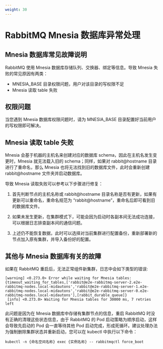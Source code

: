 ```yaml
---
weight: 30
---
```


# RabbitMQ Mnesia 数据库异常处理

## Mnesia 数据库常见故障说明

RabbitMQ 使用 Mnesia 数据库存储队列、交换器、绑定等信息。导致 Mnesia 失败的常见原因有两类：

* MNESIA_BASE 目录权限问题，用户对该目录的写权限不足
* Mnesia 读取 table 失败

## 权限问题

当您遇到 Mnesia 数据库权限问题时，请为 MNESIA_BASE 目录配置好当前用户的写权限即可解决。

## Mnesia 读取 table 失败

Mnesia 会基于机器的主机名来创建对应的数据库 schema，因此在主机名发生变更时，Mnesia 就无法载入旧的 schema；同样，如果对 rabbit@hostname 目录进行了重命名，那么 Mnesia 也将无法找到旧的数据库文件，此时会重新创建 rabbit@hostname 文件夹并启动数据库。

导致 Mnesia 读取失败可以参考以下步骤进行修复：

1. 首先判断节点的主机名称或 rabbit@hostname 目录名称是否有更新，如果有更新可以重命名，重命名规范为 “rabbit@hostname”，重命名后即可看到旧的数据库文件。

2. 如果未发生更新，在集群模式下，可能会因为启动时各副本间无法成功连接，可以根据日志排查副本间的通信问题。

3. 上述仍不能恢复数据，此时可以选择对当前集群进行配置备份，重新部署新的节点加入原有集群，并导入备份好的配置。

## 其他与 Mnesia 数据库有关的故障

如果在 RabbitMQ 重启后，无法正常组件新集群，日志中会如下类型的错误:

```
[warning] <0.273.0> Error while waiting for Mnesia tables: {timeout_waiting_for_tables,['rabbit@e2e-rabbitmq-server-2.e2e-rabbitmq-nodes.local-midautons','rabbit@e2e-rabbitmq-server-1.e2e-rabbitmq-nodes.local-midautons','rabbit@e2e-rabbitmq-server-0.e2e-rabbitmq-nodes.local-midautons'],[rabbit_durable_queue]}
 [info] <0.273.0> Waiting for Mnesia tables for 30000 ms, 7 retries left
```

此问题是因为在 Mnesia 数据库中存储有集群节点的信息，重启 RabbitMQ 时没有正确的清理这些状态信息，由于 RabbitMQ 的 Pod 启动策略为顺序启动，这样会导致先启动的 Pod 会一直等待其他 Pod 启动完成，形成死循环。建议处理办法为强制删除集群状态并重新启动，您可以在 kubectl 中执行以下命令：

```
kubectl -n {命名空间名称} exec {实例名称} -- rabbitmqctl force_boot
```